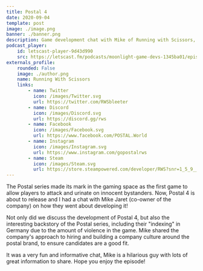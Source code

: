 ```yaml
---
title: Postal 4
date: 2020-09-04
template: post
image: ./image.png
banner: ./banner.png
description: Game development chat with Mike of Running with Scissors, the company that is building Postal 4.
podcast_player:
    id: letscast-player-9d43d990
    src: https://letscast.fm/podcasts/moonlight-game-devs-1345ba01/episodes/postal-4/player.js
externals_profile:
    rounded: False
    image: ./author.png
    name: Running With Scissors
    links:
        - name: Twitter
          icon: /images/Twitter.svg
          url: https://twitter.com/RWSbleeter
        - name: Discord
          icon: /images/Discord.svg
          url: https://discord.gg/rws
        - name: Facebook
          icon: /images/Facebook.svg
          url: https://www.facebook.com/POSTAL.World
        - name: Instagram
          icon: /images/Instagram.svg
          url: https://www.instagram.com/gopostalrws
        - name: Steam
          icon: /images/Steam.svg
          url: https://store.steampowered.com/developer/RWS?snr=1_5_9__2000
---
```


The Postal series made its mark in the gaming space as the first game to allow players to attack and urinate on innocent bystanders. Now, Postal 4 is about to release and I had a chat with Mike Jaret (co-owner of the company) on how they went about developing it!

Not only did we discuss the development of Postal 4, but also the interesting backstory of the Postal series, including their "indexing" in Germany due to the amount of violence in the game. Mike shared the company's approach to hiring and building a company culture around the postal brand, to ensure candidates are a good fit.

It was a very fun and informative chat, Mike is a hilarious guy with lots of great information to share. Hope you enjoy the episode!